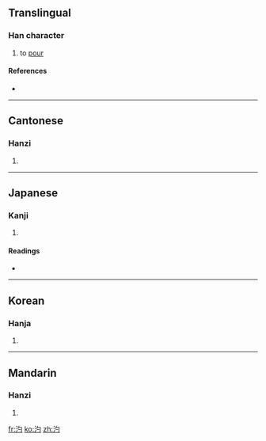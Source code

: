 ==Translingual==

===Han character===
{{Han char|rn=85|rad=水|as=03|sn=6|four=3712<sub>0</sub>|canj=水心戈 (EPI)}}

# to [[pour]]

====References====
* {{Han ref|kx=0604.110|dkj=17116|dj=0998.060|hdz=31553.010|uh=6C4B|ud=27723|bh=C9FE|bd=51710}}

----

==Cantonese==

===Hanzi===
{{yue-hanzi|jyut=|y=jeuk3, seuk3}}

# {{defn|Cantonese|sort=水03}}

----

==Japanese==

===Kanji===
{{ja-kanji|grade=|rs=水03}}

# {{defn|Japanese|sort=水03}}

====Readings====
* {{ja-readings|on=[[さく]] (saku), [[ざく]] (zaku), [[しゃく]] (shaku), [[じゃく]] (jaku)|kun=[[うるおう]] (uruou)}}

----

==Korean==

===Hanja===
{{ko-hanja|hangeul=작|eumhun=|rv=jak|mr=chak|y=cak}}

# {{defn|Korean|sort=水03}}

----

==Mandarin==

===Hanzi===
{{cmn-hanzi|pin=[[zhuó]] ([[zhuo2]])|wg=cho<sup>2</sup>}}

# {{defn|Mandarin|sort=水03}}

[[fr:汋]]
[[ko:汋]]
[[zh:汋]]